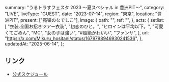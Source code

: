   summary: "うるトラすフェスタ 2023 〜夏スペシャル in 豊洲PIT〜",
  category: "LIVE",
  liveType: "GUEST",
  date: "2023-07-14",
  region: "東京",
  location: "豊洲PIT",
  present: ["高嶺のなでしこ"],
  image: {
    path: "",
    ref: "",
  },
  acts: {
    setlist: [
      "衣装:全国お招きツアー衣装",
      "初恋のひと。",
      "ヒロインは平均以下。",
      "可愛くてごめん",
      "MC",
      "女の子は強い",
      "#超絶かわいい",
      "ファンサ",
    ],
    url: "https://x.com/Mikuru_hositani/status/1679798946930241536",
  },
  updatedAt: "2025-06-14",
};

## リンク

- [公式スケジュール](https://takanenonadeshiko.jp/?p=1004)
